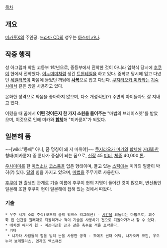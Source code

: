 [[목차]]

== 개요 ==
[[미카룬X]]의 주인공. [[드라마 CD]]의 성우는 [[아스미 카나]].

== 작중 행적 ==
성 아그립파 학원 고등부 1학년으로, 중등부에서 진학한 것이 아니라 입학식 당시에 [[후쿠이]] 현에서 전학왔다. [[이누미미]]처럼 생긴 [[트윈테일]]을 하고 있다. 중학교 당시에 입고 다녔던 [[세일러복]]이 마음에 들었던 까닭에 '''[[사복]]'''으로 입고 다닌다. [[쿠지라오카 미카]]와는 [[기숙사]]에서 같은 방을 사용하고 있다.

온화한 성격으로 싸움을 좋아하지 않으며, 다소 개성적인(?) 주변의 아이들과도 잘 지내고 있다.

어렸을 때 꿈에서 '''어떤 것이든지 한 가지 소원을 들어주는''' "마법의 브레이스렛"를 받았으며, 이것으로 인해 미카와 '''[[합체]]'''해 "미카룬X"가 되었다.

== 일본해 폼 ==
~~[wiki:"동해" 아니, 폼 명칭이 왜 저 따위야]~~
[[쿠지라오카 미카]]와 [[합체]]해 [[거대화]]한 형태(미카룬X) 중 룬나가 중심이 되는 폼으로, [[신장]] 45 [[미터]], [[체중]] 40,000 [[톤]]. 

[[우사미미]]를 한 [[마법소녀]] [[코스튬]]을 입은 형태이며, 들고 있는 [[스틱]]에는 미카의 얼굴이 박혀(?) 있다. [[달]]의 힘을 가지고 있으며, [[마법]]을 주무기로 사용한다.

[[후쿠이]] 현 출생인 관계로 기술 이름에 후쿠이 현의 지명이 들어간 것이 많으며, 변신폼인 일본해 또한 후쿠이 현이 일본해에 접해 있는 것에서 따왔다.

=== 기술 ===
 * 우주 시계 소회 주식(코즈믹 클락 워크스 리그레션) - [[시간]]을 되돌리는 마법으로, 괴수화 된 인간을 원래대로 되돌리거나 적이 기술을 사용하기 전으로 되돌아가거나 할 수 있다.
 * 에치젠 해파리 윕 - 미끈미끈한 끈과 같은 촉수로 적을 포박한다.
 * 기타
  * 니가타 사람들의 힘을 빌려 눈을 사용한 공격 - 죠에츠 썬더 어택, 나가오카 코핀, 우오누마 보레알리스, 엔자조 엑스큐션
